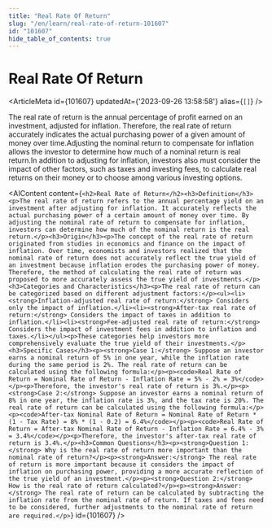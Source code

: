 ```yaml
---
title: "Real Rate Of Return"
slug: "/en/learn/real-rate-of-return-101607"
id: "101607"
hide_table_of_contents: true
---
```



# Real Rate Of Return

<ArticleMeta id={101607} updatedAt={'2023-09-26 13:58:58'} alias={`[]`} />
<div className='border-solid border-b border-t-0 my-4 border-[var(--ifm-color-gray-300)]' />

The real rate of return is the annual percentage of profit earned on an investment, adjusted for inflation. Therefore, the real rate of return accurately indicates the actual purchasing power of a given amount of money over time.Adjusting the nominal return to compensate for inflation allows the investor to determine how much of a nominal return is real return.In addition to adjusting for inflation, investors also must consider the impact of other factors, such as taxes and investing fees, to calculate real returns on their money or to choose among various investing options.

<AIContent content={`<h2>Real Rate of Return</h2><h3>Definition</h3><p>The real rate of return refers to the annual percentage yield on an investment after adjusting for inflation. It accurately reflects the actual purchasing power of a certain amount of money over time. By adjusting the nominal rate of return to compensate for inflation, investors can determine how much of the nominal return is the real return.</p><h3>Origin</h3><p>The concept of the real rate of return originated from studies in economics and finance on the impact of inflation. Over time, economists and investors realized that the nominal rate of return does not accurately reflect the true yield of an investment because inflation erodes the purchasing power of money. Therefore, the method of calculating the real rate of return was proposed to more accurately assess the true yield of investments.</p><h3>Categories and Characteristics</h3><p>The real rate of return can be categorized based on different adjustment factors:</p><ul><li><strong>Inflation-adjusted real rate of return:</strong> Considers only the impact of inflation.</li><li><strong>After-tax real rate of return:</strong> Considers the impact of taxes in addition to inflation.</li><li><strong>Fee-adjusted real rate of return:</strong> Considers the impact of investment fees in addition to inflation and taxes.</li></ul><p>These categories help investors more comprehensively evaluate the true yield of their investments.</p><h3>Specific Cases</h3><p><strong>Case 1:</strong> Suppose an investor earns a nominal return of 5% in one year, while the inflation rate during the same period is 2%. The real rate of return can be calculated using the following formula:</p><p><code>Real Rate of Return = Nominal Rate of Return - Inflation Rate = 5% - 2% = 3%</code></p><p>Therefore, the investor's real rate of return is 3%.</p><p><strong>Case 2:</strong> Suppose an investor earns a nominal return of 8% in one year, the inflation rate is 3%, and the tax rate is 20%. The real rate of return can be calculated using the following formula:</p><p><code>After-tax Nominal Rate of Return = Nominal Rate of Return * (1 - Tax Rate) = 8% * (1 - 0.2) = 6.4%</code></p><p><code>Real Rate of Return = After-tax Nominal Rate of Return - Inflation Rate = 6.4% - 3% = 3.4%</code></p><p>Therefore, the investor's after-tax real rate of return is 3.4%.</p><h3>Common Questions</h3><p><strong>Question 1:</strong> Why is the real rate of return more important than the nominal rate of return?</p><p><strong>Answer:</strong> The real rate of return is more important because it considers the impact of inflation on purchasing power, providing a more accurate reflection of the true yield of an investment.</p><p><strong>Question 2:</strong> How is the real rate of return calculated?</p><p><strong>Answer:</strong> The real rate of return can be calculated by subtracting the inflation rate from the nominal rate of return. If taxes and fees need to be considered, further adjustments to the nominal rate of return are required.</p>`} id={101607} />
